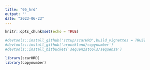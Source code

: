 ```yaml
---
title: "05_hrd"
output: ''
date: "2023-06-23"
---
```


```r
knitr::opts_chunk$set(echo = TRUE)
```

```r
#devtools::install_github('sztup/scarHRD',build_vignettes = TRUE)
#devtools::install_github('aroneklund/copynumber')
#devtools::install_bitbucket('sequenzatools/sequenza')

library(scarHRD)
library(copynumber)
```

